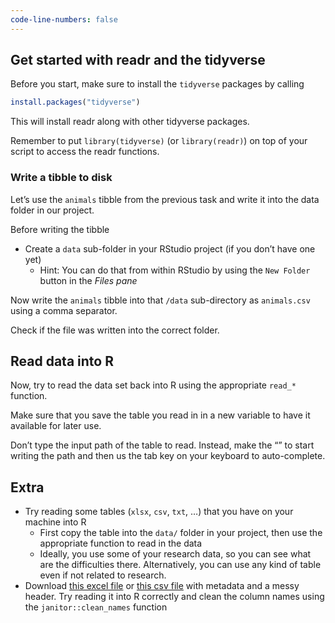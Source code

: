 ```yaml
---
code-line-numbers: false
---
```


## Get started with readr and the tidyverse

Before you start, make sure to install the `tidyverse` packages by calling

```r
install.packages("tidyverse")
```

This will install readr along with other tidyverse packages.

Remember to put `library(tidyverse)` (or `library(readr)`) on top of your script to access the readr functions.

### Write a tibble to disk

Let's use the `animals` tibble from the previous task and write it into the data folder in our project.

Before writing the tibble

- Create a `data` sub-folder in your RStudio project (if you don't have one yet)
  - Hint: You can do that from within RStudio by using the `New Folder` button in the *Files pane* 

Now write the `animals` tibble into that `/data` sub-directory as `animals.csv` using a comma separator.

Check if the file was written into the correct folder.

## Read data into R

Now, try to read the data set back into R using the appropriate `read_*` function.

Make sure that you save the table you read in in a new variable to have it available for later use.

:::{.callout-tip}

Don't type the input path of the table to read. Instead, make the "" to start writing the path and then us the tab key on your keyboard to auto-complete.

:::

## Extra

- Try reading some tables (`xlsx`, `csv`, `txt`, ...) that you have on your machine into R
  - First copy the table into the `data/` folder in your project, then use the appropriate function to read in the data
  - Ideally, you use some of your research data, so you can see what are 
  the difficulties there. Alternatively, you can use any kind of table even if not related to research.
- Download <a href="https://github.com/selinaZitrone/intro-r-data-analysis/blob/master/data/read_challenge/metadata_and_messy_header.xlsx" download>this excel file</a> or 
<a href="https://raw.githubusercontent.com/selinaZitrone/intro-r-data-analysis/refs/heads/master/data/read_challenge/metadata_and_messy_header.csv" download>this csv file</a>
with metadata and a messy header. Try reading it into R correctly and
  clean the column names using the `janitor::clean_names` function


